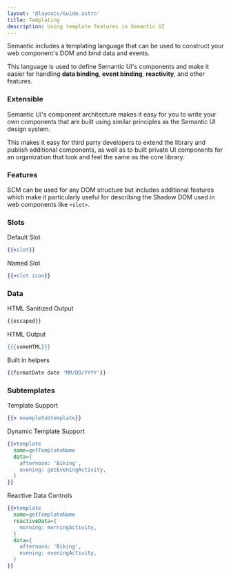 ```yaml
---
layout: '@layouts/Guide.astro'
title: Templating
description: Using template features in Semantic UI
---
```



Semantic includes a templating language that can be used to construct your web component's DOM and bind data and events.

This language is used to define Semantic UI's components and make it easier for handling **data binding**, **event binding**, **reactivity**, and other features.

### Extensible

Semantic UI's component architecture makes it easy for you to write your own components that are built using similar principles as the Semantic UI design system.

This makes it easy for third party developers to extend the library and publish additional components, as well as to built private UI components for an organization that look and feel the same as the core library.


### Features

SCM can be used for any DOM structure but includes additional features which make it particularly useful for describing the Shadow DOM used in web components like `<slot>`.

### Slots

Default Slot
```handlebars
{{>slot}}
```
Named Slot
```handlebars
{{>slot icon}}
```

### Data

HTML Sanitized Output
```handlebars
{{escaped}}
```
HTML Output
```handlebars
{{{someHTML}}}
```
Built in helpers
```handlebars
{{formatDate date 'MM/DD/YYYY'}}
```

### Subtemplates

Template Support
```handlebars
{{> exampleSubtemplate}}
```
Dynamic Template Support
```handlebars
{{>template
  name=getTemplateName
  data={
    afternoon: 'Biking',
    evening: getEveningActivity,
  }
}}
```

Reactive Data Controls
```handlebars
{{>template
  name=getTemplateName
  reactiveData={
    morning: morningActivity,
  }
  data={
    afternoon: 'Biking',
    evening: eveningActivity,
  }
}}
```

